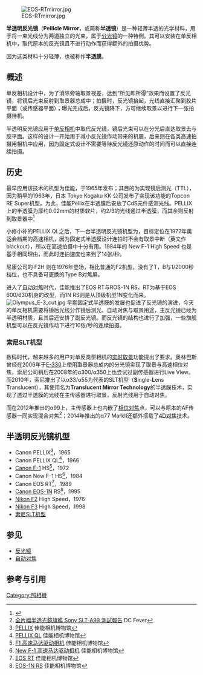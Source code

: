 [[File:EOS-RTmirror.jpg|right]]

'''半透明反光镜'''（'''Pellicle Mirror'''，或简称'''半透镜'''）是一种轻薄半透的光学材料，用于将一束光线分为两道独立的光束，属于[[分光镜|分光镜]]的一种特例。其可以安装在单反相机中，取代原本的反光镜且不进行动作而获得额外的拍摄优势。

因为这类材料十分轻薄，也被称作'''半透膜'''。
==概述==
单反相机设计中，为了消除旁轴取景视差，达到“所见即所得”效果而设置了反光镜，将镜后光束反射到取景器总成中；拍摄时，反光镜抬起，光线直接汇聚到胶片平面（或传感器平面）；曝光完成后，反光镜降下，方可继续取景以进行下一张拍摄待机。

半透明反光镜应用于[[单反相机|单反相机]]中取代反光镜，镜后光束可以在分光后直达取景去与胶平面。这样的设计一开始用于减小反光镜作动带来的机震，后来则在各类高速拍摄用相机中应用，因为固定式设计不需要等待反光镜还原动作的时间而可以直接连续拍摄。

==历史==
最早应用该技术的机型为佳能{{link-en|Pellix|Canon Pellix}}，于1965年发布；其目的为实现镜后测光（TTL），因为稍早的1963年，日本 Tokyo Kogaku KK 公司发布了实现该功能的Topcon RE Super机型。为此，佳能Pellix在半透膜后安放了CdS元件感测光线。PELLIX上的半透膜为厚约0.02mm的{{link-en|Mylar|Mylar}}材质软片，约2/3的光线通过半透膜，而其余则反射到取景器中<ref>{{cite book|title=Collecting and using Classic SLRs|url=https://archive.org/details/collectingusingc0000mata|author=Ivor Matanle|publisher=Thames & Hudson|year=1996|isbn=0-500-27901-2}}</ref> 

小修小补的PELLIX QL之后，下一台半透明反光镜机型为{{link-en|佳能 F-1 High Speed|Canon F-1}}，目标定位在1972年奥运会档期的高速相机，因为固定式半透膜设计连拍时不会有取景中断（英文作blackout），所以在高速拍摄中十分有用。1984年的 New F-1 High Speed 也是基于相同理由，而此时连拍速度也来到了14张/秒。

尼康公司的 F2H 则在1976年登场，相比普通的F2机型，没有了T，B与1/2000秒档位，也不具备可更换的Type B对焦屏。

进入了[[自动对焦|自动对焦]]时代，佳能推出了EOS RT与ROS-1N RS，RT为基于EOS 600/630机身的改型，而1N RS则是从顶级机型1N变化而来。
[[File:Olympus_E-3_cut.jpg|thumb]]
早期固定式半透膜的发展也促进了反光镜的演进，今天的单反相机需要将镜后光线分作镜后测光、自动对焦与取景用途，主反光镜已经为半透明材质，且其后还安排了副反光镜。而反光镜的结构也进行了加强，一些旗舰机型可以在反光镜作动下进行10张/秒的连续拍摄。
===索尼SLT机型===
{{main|索尼SLT机型}}
数码时代，越来越多的用户对单反类型相机的[[实时取景|实时取景]]功能提出了要求。奥林巴斯曾经在2006年于[[奥林巴斯_E-330|E-330]]上使用取景器总成内的分光镜实现了取景与高速相位对焦，索尼公司稍后在2008年的α300/α350上也尝试过副传感器进行Live View。而2010年，索尼推出了以α33/α55为代表的SLT机型（'''S'''ingle-'''L'''ens '''T'''ranslucent），其使用名为'''Translucent Mirror Technology'''的半透膜技术，实现了透过半透膜的光线在主传感器进行取景，反射光线用于自动对焦。

而在2012年推出的α99上，主传感器上也内嵌了[[相位对焦|相位对焦]]点，可以与原本的AF传感器一同实现混合对焦<ref>[http://www.dcfever.com/news/readnews2.php?id=7228 全片幅半透光鏡旗艦 Sony SLT-A99 測試報告] {{Wayback|url=http://www.dcfever.com/news/readnews2.php?id=7228 |date=20150930022846 }} DC Fever</ref>；2014年推出的α77 MarkII还额外搭载了[[4D对焦|4D对焦]]技术。

==半透明反光镜机型==
*Canon PELLIX<ref name="canonPELLIX">[http://cmu1.jp.canon.com/camera-museum/camera/film/data/1956-1965/1965_prx.html?lang=eu&categ=crn&page=1956-1965 PELLIX] {{Wayback|url=http://cmu1.jp.canon.com/camera-museum/camera/film/data/1956-1965/1965_prx.html?lang=eu&categ=crn&page=1956-1965 |date=20150930124042 }} 佳能相机博物馆{{zh}}</ref>，1965
*Canon PELLIX QL<ref name="canonPELLIXql">[http://cmu1.jp.canon.com/camera-museum/camera/film/data/1966-1975/1966_prxql.html?lang=eu&categ=crn&page=1966-1975 PELLIX QL] {{Wayback|url=http://cmu1.jp.canon.com/camera-museum/camera/film/data/1966-1975/1966_prxql.html?lang=eu&categ=crn&page=1966-1975 |date=20150930090101 }} 佳能相机博物馆{{zh}}</ref>，1966
*[[Canon_F-1|Canon F-1]] HS<ref name="canonF1HS">[http://cmu1.jp.canon.com/camera-museum/camera/film/data/1966-1975/1972_f1ko.html?lang=eu&categ=crn&page=1966-1975&p=1 F1 高速马达驱动相机] {{Wayback|url=http://cmu1.jp.canon.com/camera-museum/camera/film/data/1966-1975/1972_f1ko.html?lang=eu&categ=crn&page=1966-1975&p=1 |date=20150930112852 }} 佳能相机博物馆{{zh}}</ref>，1972
*Canon New F-1 HS<ref name="canonnewF1HS">[http://cmu1.jp.canon.com/camera-museum/camera/film/data/1976-1985/1984_nf1-hsmd.html?lang=eu&categ=crn&page=1976-1985 New F-1 高速马达驱动相机] {{Wayback|url=http://cmu1.jp.canon.com/camera-museum/camera/film/data/1976-1985/1984_nf1-hsmd.html?lang=eu&categ=crn&page=1976-1985 |date=20150930102522 }} 佳能相机博物馆{{zh}}</ref>，1984
*Canon EOS RT<ref name="canonEOSRT">[http://cmu1.jp.canon.com/camera-museum/camera/film/data/1986-1990/1989_eosrt.html?lang=eu&categ=crn&page=1986-1990 EOS RT] {{Wayback|url=http://cmu1.jp.canon.com/camera-museum/camera/film/data/1986-1990/1989_eosrt.html?lang=eu&categ=crn&page=1986-1990 |date=20150930074556 }} 佳能相机博物馆{{zh}}</ref>，1989
*[[佳能_EOS-1N|Canon EOS-1N]] RS<ref name="canonEOS1NRS">[http://cmu1.jp.canon.com/camera-museum/camera/film/data/1991-1995/1995_eos-1n-rs.html?lang=eu&categ=crn&page=1991-1995 EOS-1N RS] {{Wayback|url=http://cmu1.jp.canon.com/camera-museum/camera/film/data/1991-1995/1995_eos-1n-rs.html?lang=eu&categ=crn&page=1991-1995 |date=20150930065859 }} 佳能相机博物馆{{zh}}</ref>，1995
*[[尼康F2|Nikon F2]] High Speed，1976
*[[尼康F3|Nikon F3]] High Speed，1998
*[[索尼SLT机型|索尼SLT机型]]

==参见==
*[[反光镜|反光镜]]
*[[自动对焦|自动对焦]]

==参考与引用==
{{reflist|2}}

{{Translation/Ref|en|Pellicle mirror}}
{{Photography}}
[[Category:照相機|Category:照相機]]